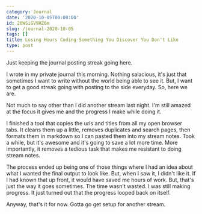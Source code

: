 ```yaml
---
category: Journal
date: '2020-10-05T00:00:00'
id: 20WSiGV9HZ6m
slug: /journal-2020-10-05
tags: []
title: Losing Hours Coding Something You Discover You Don't Like
type: post
---
```


Just keeping the journal posting streak going here.

I wrote in my private journal this morning. Nothing salacious, it's just that sometimes I want to write without the world being able to see it. But, I want to get a good streak going with posting to the side everyday. So, here we are.

Not much to say other than I did another stream last night. I'm still amazed at the focus it gives me and the progress I make while doing it. 

I finished a tool that copies the urls and titles from all my open browser tabs. It cleans them up a little, removes duplicates and search pages, then formats them in markdown so I can pasted them into my stream notes. Took a while, but it's awesome and it's going to save a lot more time. More importantly, it removes a tedious task that makes me resistant to doing stream notes.

The process ended up being one of those things where I had an idea about what I wanted the final output to look like. But, when I saw it, I didn't like it. If I had known that up front, it would have saved me hours of work. But, that's just the way it goes sometimes. The time wasn't wasted. I was still making progress. It just turned out that the progress looped back on itself. 

Anyway, that's it for now. Gotta go get setup for another stream.